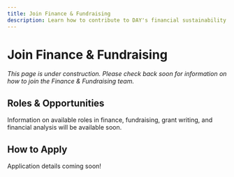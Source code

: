 ```yaml
---
title: Join Finance & Fundraising
description: Learn how to contribute to DAY's financial sustainability.
---
```


# Join Finance & Fundraising

*This page is under construction. Please check back soon for information on how to join the Finance & Fundraising team.*

## Roles & Opportunities

Information on available roles in finance, fundraising, grant writing, and financial analysis will be available soon.

## How to Apply

Application details coming soon!

